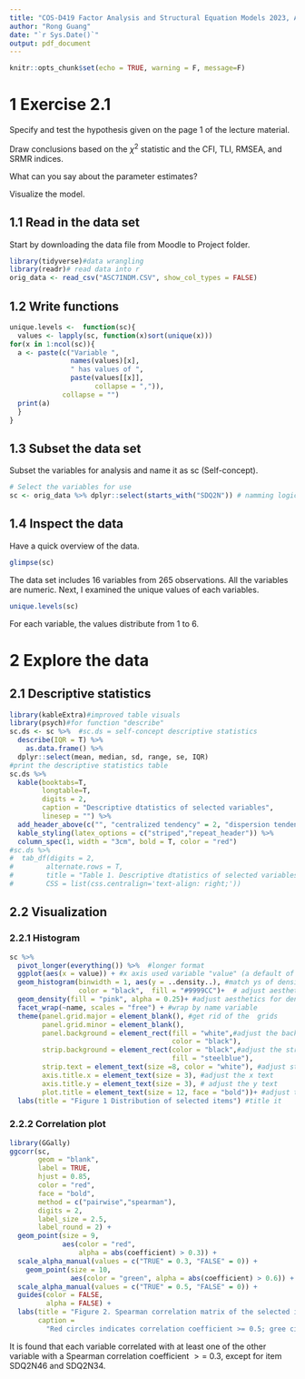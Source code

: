 ```yaml
---
title: "COS-D419 Factor Analysis and Structural Equation Models 2023, Assignment 2"
author: "Rong Guang"
date: "`r Sys.Date()`"
output: pdf_document
---
```


```r
knitr::opts_chunk$set(echo = TRUE, warning = F, message=F)
```

# 1 Exercise 2.1

Specify and test the hypothesis given on the page 1 of the lecture material.

Draw conclusions based on the $\chi^2$ statistic and the CFI, TLI, RMSEA, and SRMR indices.

What can you say about the parameter estimates?

Visualize the model.

## 1.1 Read in the data set

Start by downloading the data file from Moodle to Project folder.

```r
library(tidyverse)#data wrangling 
library(readr)# read data into r
orig_data <- read_csv("ASC7INDM.CSV", show_col_types = FALSE) 
```

## 1.2 Write functions

```r
unique.levels <-  function(sc){
  values <- lapply(sc, function(x)sort(unique(x))) 
for(x in 1:ncol(sc)){
  a <- paste(c("Variable ", 
               names(values)[x], 
               " has values of ", 
               paste(values[[x]], 
                     collapse = ",")), 
             collapse = "")
  print(a)
  }
}
```


## 1.3 Subset the data set

Subset the variables for analysis and name it as sc (Self-concept).

```r
# Select the variables for use
sc <- orig_data %>% dplyr::select(starts_with("SDQ2N")) # namming logic: sc = self-concept
```

## 1.4 Inspect the data

Have a quick overview of the data.

```r
glimpse(sc)
```

The data set includes 16 variables from 265 observations. All the variables are numeric. Next, I examined the unique values of each variables.

```r
unique.levels(sc)
```

For each variable, the values distribute from 1 to 6. 

# 2 Explore the data

## 2.1 Descriptive statistics

```r
library(kableExtra)#improved table visuals
library(psych)#for function "describe"
sc.ds <- sc %>%  #sc.ds = self-concept descriptive statistics
  describe(IQR = T) %>%
    as.data.frame() %>% 
  dplyr::select(mean, median, sd, range, se, IQR)
#print the descriptive statistics table
sc.ds %>% 
  kable(booktabs=T,
        longtable=T,
        digits = 2,
        caption = "Descriptive dtatistics of selected variables",
        linesep = "") %>% 
  add_header_above(c("", "centralized tendency" = 2, "dispersion tendency" = 4)) %>% 
  kable_styling(latex_options = c("striped","repeat_header")) %>% 
  column_spec(1, width = "3cm", bold = T, color = "red")
#sc.ds %>%
#  tab_df(digits = 2, 
#        alternate.rows = T,
#        title = "Table 1. Descriptive dtatistics of selected variables",
#        CSS = list(css.centralign='text-align: right;'))
```

## 2.2 Visualization

### 2.2.1 Histogram

```r
sc %>% 
  pivot_longer(everything()) %>%  #longer format
  ggplot(aes(x = value)) + #x axis used variable "value" (a default of pivot)
  geom_histogram(binwidth = 1, aes(y = ..density..), #match ys of density and histogram plots
                 color = "black",  fill = "#9999CC")+  # adjust aesthetics for hist
  geom_density(fill = "pink", alpha = 0.25)+ #adjust aesthetics for density plot
  facet_wrap(~name, scales = "free") + #wrap by name variable
  theme(panel.grid.major = element_blank(), #get rid of the  grids
        panel.grid.minor = element_blank(),
        panel.background = element_rect(fill = "white",#adjust the background
                                        color = "black"),
        strip.background = element_rect(color = "black",#adjust the strips aes
                                        fill = "steelblue"),
        strip.text = element_text(size =8, color = "white"), #adjust strip text
        axis.title.x = element_text(size = 3), #adjust the x text
        axis.title.y = element_text(size = 3), # adjust the y text
        plot.title = element_text(size = 12, face = "bold"))+ #adjust the title
  labs(title = "Figure 1 Distribution of selected items") #title it
```

### 2.2.2 Correlation plot

```r
library(GGally)
ggcorr(sc, 
       geom = "blank", 
       label = TRUE, 
       hjust = 0.85, 
       color = "red", 
       face = "bold", 
       method = c("pairwise","spearman"),
       digits = 2,
       label_size = 2.5,
       label_round = 2) +
  geom_point(size = 9, 
             aes(color = "red", 
                 alpha = abs(coefficient) > 0.3)) +
  scale_alpha_manual(values = c("TRUE" = 0.3, "FALSE" = 0)) +
    geom_point(size = 10, 
               aes(color = "green", alpha = abs(coefficient) > 0.6)) +
  scale_alpha_manual(values = c("TRUE" = 0.5, "FALSE" = 0)) +
  guides(color = FALSE, 
         alpha = FALSE) +
  labs(title = "Figure 2. Spearman correlation matrix of the selected items",
       caption = 
         "Red circles indicates correlation coefficient >= 0.5; gree circle indicates >= 0.3")
```

It is found that each variable correlated with at least one of the other variable with a Spearman correlation coefficient $>=$ 0.3, except for item SDQ2N46 and SDQ2N34. 

```r
```


```r

```


```r
```


```r
```


```r
```


```r
```


```r
```


```r
```


```r
```


```r
```


```r
```


```r
```


```r
```


```r
```


```r
```


```r
```


```r
```


```r
```


```r
```


```r
```


```r
```


```r
```


```r
```


```r
```


```r
```


```r
```


```r
```


```r
```


```r
```


```r
```


```r
```


```r
```


```r
```


```r
```


```r
```


```r
```


```r
```


```r
```


```r
```


```r
```


```r
```


```r
```


```r
```


```r
```


```r
```










